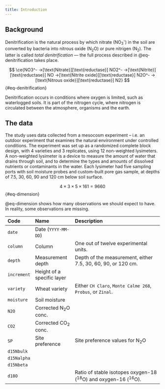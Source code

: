 ```yaml
---
title: Introduction
---
```


## Background

Denitrification is the natural process by which nitrate (NO~3~^-^) in the soil are converted by bacteria into nitrous oxide (N~2~O) or pure nitrigen (N~2~). The latter is called *total denitrification* --- the full process described in @eq-denitrification takes place.

$$
\ce{NO3^- ->[\text{Nitrate}][\text{reductase}] NO2^- ->[\text{Nitrite}][\text{reductase}] NO ->[\text{Nitrite oxide}][\text{reductase}] N2O^- ->[\text{Nitrous oxide}][\text{reductase}] N2}
$${#eq-denitrification}

Denitrification occurs in conditions where oxygen is limited, such as waterlogged soils. It is part of the nitrogen cycle, where nitrogen is circulated between the atmosphere, organisms and the earth.

## The data

The study uses data collected from a mesocosm experiment -- i.e. an outdoor experiment that examines the natural environment under controlled conditions. The experiment was set up as a randomized complete block design, with 4 varieties and 3 replicates, using 12 non-weighted lysimeters. A non-weighted lysimeter is a device to measure the amount of water that drains through soil, and to determine the types and amounts of dissolved nutrients or contaminants in the water. Each lysimeter had five sampling ports with soil moisture probes and custom-built pore gas sample, at depths of 7.5, 30, 60, 90 and 120 cm below soil surface.

$$4 \times 3 \times 5 \times 161 = 9660$${#eq-dimension}

@eq-dimension shows how many observations we should expect to have. In reality, some observations are missing.

| Code        | Name                        | Description                                                       |
|:------------|:----------------------------|:------------------------------------------------------------------|
| `date`      | Date (`YYYY-MM-DD`)         |                                                                   |
| `column`    | Column                      | One out of twelve experimental units.                             |
| `depth`     | Measurement depth           | Depth of the measurement, either 7.5, 30, 60, 90, or 120 cm.      |
| `increment` | Height of a specific layer  |                                                                   |
| `variety`   | Wheat variety               | Either `CH Claro`, `Monte Calme 268`, `Probus`, or `Zinal`.       |
| `moisture`  | Soil moisture               |                                                                   |
| `N2O`       | Corrected N~2~O conc.       |                                                                   |
| `CO2`       | Corrected CO~2~ conc.       |                                                                   |
| `SP`        | Site preference             | Site preference values for N~2~O                                  |
| `d15Nbulk`  |                             |                                                                   |
| `d15Nalpha` |                             |                                                                   |
| `d15Nbeta`  |                             |                                                                   |
| `d18O`      |                             | Ratio of stable isotopes oxygen-18 (^18^O) and oxygen-16 (^16^O). |